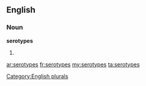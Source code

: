 ==English==

===Noun===
'''serotypes'''

# {{plural of|[[serotype]]}}

[[Category:English plurals]]

[[ar:serotypes]]
[[fr:serotypes]]
[[my:serotypes]]
[[ta:serotypes]]